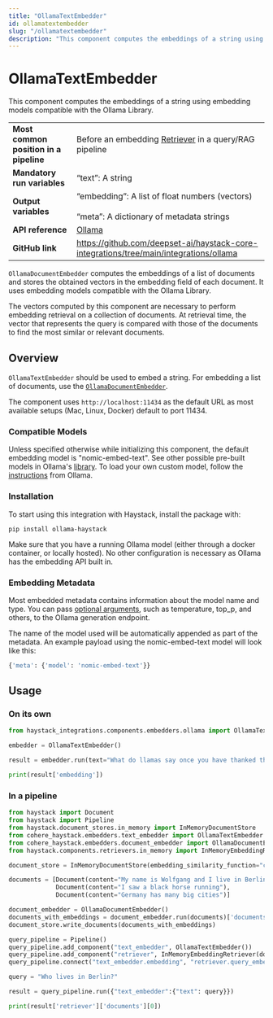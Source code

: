 ```yaml
---
title: "OllamaTextEmbedder"
id: ollamatextembedder
slug: "/ollamatextembedder"
description: "This component computes the embeddings of a string using embedding models compatible with the Ollama Library."
---
```


# OllamaTextEmbedder

This component computes the embeddings of a string using embedding models compatible with the Ollama Library.

|  |  |
| --- | --- |
| **Most common position in a pipeline** | Before an embedding [Retriever](/docs/pipeline-components/retrievers.mdx)  in a query/RAG pipeline |
| **Mandatory run variables** | “text”: A string |
| **Output variables** | “embedding”: A list of float numbers (vectors)  <br /> <br />“meta”: A dictionary of metadata strings |
| **API reference** | [Ollama](/reference/integrations-ollama) |
| **GitHub link** | https://github.com/deepset-ai/haystack-core-integrations/tree/main/integrations/ollama |

`OllamaDocumentEmbedder` computes the embeddings of a list of documents and stores the obtained vectors in the embedding field of each document. It uses embedding models compatible with the Ollama Library.

The vectors computed by this component are necessary to perform embedding retrieval on a collection of documents. At retrieval time, the vector that represents the query is compared with those of the documents to find the most similar or relevant documents.

## Overview

`OllamaTextEmbedder` should be used to embed a string. For embedding a list of documents, use the [`OllamaDocumentEmbedder`](ollamadocumentembedder.mdx).

The component uses `http://localhost:11434` as the default URL as most available setups (Mac, Linux, Docker) default to port 11434.

### Compatible Models

Unless specified otherwise while initializing this component, the default embedding model is "nomic-embed-text". See other possible pre-built models in Ollama's [library](https://ollama.ai/library). To load your own custom model, follow the [instructions](https://github.com/ollama/ollama/blob/main/docs/modelfile.md) from Ollama.

### Installation

To start using this integration with Haystack, install the package with:

```shell
pip install ollama-haystack
```

Make sure that you have a running Ollama model (either through a docker container, or locally hosted). No other configuration is necessary as Ollama has the embedding API built in.

### Embedding Metadata

Most embedded metadata contains information about the model name and type. You can pass [optional arguments](https://github.com/jmorganca/ollama/blob/main/docs/modelfile.md#valid-parameters-and-values), such as temperature, top_p, and others, to the Ollama generation endpoint.

The name of the model used will be automatically appended as part of the metadata. An example payload using the nomic-embed-text model will look like this:

```python
{'meta': {'model': 'nomic-embed-text'}}
```

## Usage

### On its own

```python
from haystack_integrations.components.embedders.ollama import OllamaTextEmbedder

embedder = OllamaTextEmbedder()

result = embedder.run(text="What do llamas say once you have thanked them? No probllama!")

print(result['embedding'])
```

### In a pipeline

```python
from haystack import Document
from haystack import Pipeline
from haystack.document_stores.in_memory import InMemoryDocumentStore
from cohere_haystack.embedders.text_embedder import OllamaTextEmbedder
from cohere_haystack.embedders.document_embedder import OllamaDocumentEmbedder
from haystack.components.retrievers.in_memory import InMemoryEmbeddingRetriever

document_store = InMemoryDocumentStore(embedding_similarity_function="cosine")

documents = [Document(content="My name is Wolfgang and I live in Berlin"),
             Document(content="I saw a black horse running"),
             Document(content="Germany has many big cities")]

document_embedder = OllamaDocumentEmbedder()
documents_with_embeddings = document_embedder.run(documents)['documents']
document_store.write_documents(documents_with_embeddings)

query_pipeline = Pipeline()
query_pipeline.add_component("text_embedder", OllamaTextEmbedder())
query_pipeline.add_component("retriever", InMemoryEmbeddingRetriever(document_store=document_store))
query_pipeline.connect("text_embedder.embedding", "retriever.query_embedding")

query = "Who lives in Berlin?"

result = query_pipeline.run({"text_embedder":{"text": query}})

print(result['retriever']['documents'][0])
```
